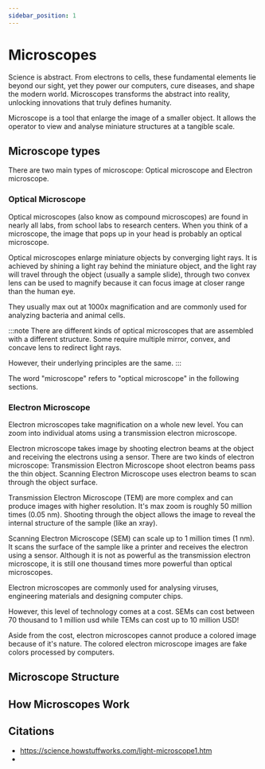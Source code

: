 ```yaml
---
sidebar_position: 1
---
```

# Microscopes
Science is abstract. From electrons to cells, these fundamental elements lie beyond our sight, yet they power our computers, cure diseases, and shape the modern world. Microscopes transforms the abstract into reality, unlocking innovations that truly defines humanity.

Microscope is a tool that enlarge the image of a smaller object. It allows the operator to view and analyse miniature structures at a tangible scale. 
## Microscope types
There are two main types of microscope: Optical microscope and Electron microscope.
### Optical Microscope
Optical microscopes (also know as compound microscopes) are found in nearly all labs, from school labs to research centers. When you think of a microscope, the image that pops up in your head is probably an optical microscope.

Optical microscopes enlarge miniature objects by converging light rays. It is achieved by shining a light ray behind the miniature object, and the light ray will travel through the object (usually a sample slide), through two convex lens can be used to magnify because it can focus image at closer range than the human eye.

They usually max out at 1000x magnification and are commonly used for analyzing bacteria and animal cells. 

:::note
There are different kinds of optical microscopes that are assembled with a different structure. Some require multiple mirror, convex, and concave lens to redirect light rays. 

However, their underlying principles are the same. 
:::

The word "microscope" refers to "optical microscope" in the following sections. 
### Electron Microscope
Electron microscopes take magnification on a whole new level. You can zoom into individual atoms using a transmission electron microscope. 

Electron microscope takes image by shooting electron beams at the object and receiving the electrons using a sensor. There are two kinds of electron microscope: Transmission Electron Microscope shoot electron beams pass the thin object. Scanning Electron Microscope uses electron beams to scan through the object surface. 

Transmission Electron Microscope (TEM) are more complex and can produce images with higher resolution. It's max zoom is roughly 50 million times (0.05 nm). Shooting through the object allows the image to reveal the internal structure of the sample (like an xray).

Scanning Electron Microscope (SEM) can scale up to 1 million times (1 nm). It scans the surface of the sample like a printer and receives the electron using a sensor. Although it is not as powerful as the transmission electron microscope, it is still one thousand times more powerful than optical microscopes. 

Electron microscopes are commonly used for analysing viruses, engineering materials and designing computer chips.

However, this level of technology comes at a cost. SEMs can cost between 70 thousand to 1 million usd while TEMs can cost up to 10 million USD!

Aside from the cost, electron microscopes cannot produce a colored image because of it's nature. The colored electron microscope images are fake colors processed by computers.
## Microscope Structure

## How Microscopes Work


## Citations
- https://science.howstuffworks.com/light-microscope1.htm
- 